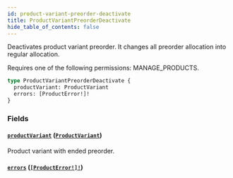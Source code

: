 ```yaml
---
id: product-variant-preorder-deactivate
title: ProductVariantPreorderDeactivate
hide_table_of_contents: false
---
```


Deactivates product variant preorder. It changes all preorder allocation into regular allocation.

Requires one of the following permissions: MANAGE_PRODUCTS.

```graphql
type ProductVariantPreorderDeactivate {
  productVariant: ProductVariant
  errors: [ProductError!]!
}
```

### Fields

#### [`productVariant`](#) ([`ProductVariant`](../../../developer/api-reference/objects/product-variant))

Product variant with ended preorder.

#### [`errors`](#) ([`[ProductError!]!`](../../../developer/api-reference/objects/product-error))
